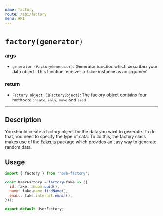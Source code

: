 ```yaml
---
name: factory
route: /api/factory
menu: API
---
```



# `factory(generator)`

### args

- `generator `<Link to="/api/types#factorygenerator">`(FactoryGenerator)`</Link>: Generator function which describes your data object. This function receives a `faker` instance as an argument

### return

- `Factory object `<Link to="/api/types#ifactoryobject">`(IFactoryObject)`</Link>: The factory object contains four methods: <Link to="/api/create">`create`</Link>, <Link to="/api/only">`only`</Link>, <Link to="/api/make">`make`</Link> and <Link to="/api/seed">`seed`</Link>

<hr style={{ marginTop: '2rem', marginBottom: '2rem', opacity: '0.2' }} />

## Description

You should create a factory object for the data you want to generate. To do that, you need to specify the type of data. To do this, the
factory class makes use of the [Faker.js](https://github.com/marak/Faker.js/) package which provides an easy way to generate random data.

## Usage

```js
import { factory } from 'node-factory';

const UserFactory = factory(fake => ({
  id: fake.random.uuid(),
  name: fake.name.findName(),
  email: fake.internet.email(),
}));

export default UserFactory;
```
